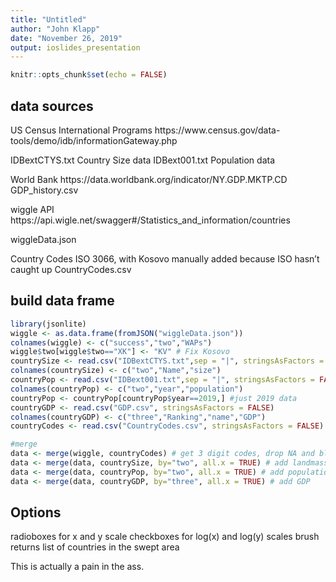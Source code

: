 ```yaml
---
title: "Untitled"
author: "John Klapp"
date: "November 26, 2019"
output: ioslides_presentation
---
```


```r
knitr::opts_chunk$set(echo = FALSE)
```

## data sources
US Census International Programs
https://www.census.gov/data-tools/demo/idb/informationGateway.php

IDBextCTYS.txt Country Size data
IDBext001.txt Population data

World Bank https://data.worldbank.org/indicator/NY.GDP.MKTP.CD
GDP_history.csv

wiggle API https://api.wigle.net/swagger#/Statistics_and_information/countries

wiggleData.json

Country Codes ISO 3066, with Kosovo manually added because ISO hasn't caught up
CountryCodes.csv

## build data frame
```r
library(jsonlite)
wiggle <- as.data.frame(fromJSON("wiggleData.json"))
colnames(wiggle) <- c("success","two","WAPs")
wiggle$two[wiggle$two=="XK"] <- "KV" # Fix Kosovo
countrySize <- read.csv("IDBextCTYS.txt",sep = "|", stringsAsFactors = FALSE)
colnames(countrySize) <- c("two","Name","size")
countryPop <- read.csv("IDBext001.txt",sep = "|", stringsAsFactors = FALSE)
colnames(countryPop) <- c("two","year","population")
countryPop <- countryPop[countryPop$year==2019,] #just 2019 data
countryGDP <- read.csv("GDP.csv", stringsAsFactors = FALSE)
colnames(countryGDP) <- c("three","Ranking","name","GDP")
countryCodes <- read.csv("CountryCodes.csv", stringsAsFactors = FALSE)

#merge 
data <- merge(wiggle, countryCodes) # get 3 digit codes, drop NA and blank
data <- merge(data, countrySize, by="two", all.x = TRUE) # add landmass
data <- merge(data, countryPop, by="two", all.x = TRUE) # add population
data <- merge(data, countryGDP, by="three", all.x = TRUE) # add GDP
```
## Options
radioboxes for x and y scale
checkboxes for log(x) and log(y) scales
brush returns list of countries in the swept area

This is actually a pain in the ass. 